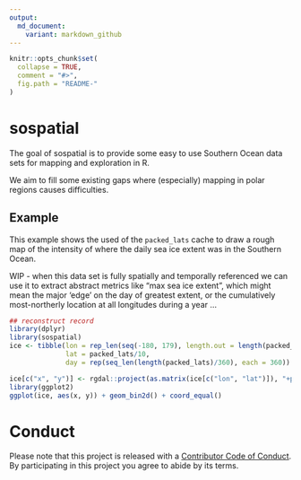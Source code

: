 ```yaml
---
output:
  md_document:
    variant: markdown_github
---
```


<!-- README.md is generated from README.Rmd. Please edit that file -->

```r
knitr::opts_chunk$set(
  collapse = TRUE,
  comment = "#>",
  fig.path = "README-"
)
```

# sospatial

The goal of sospatial is to provide some easy to use Southern Ocean data sets for 
mapping and exploration in R. 

We aim to fill some existing gaps where (especially) mapping in polar regions causes
difficulties. 

## Example

This example shows the used of the `packed_lats` cache to draw a rough map of the intensity
of where the daily sea ice extent was in the Southern Ocean. 

WIP - when this data set is fully spatially and temporally referenced we can use it 
to extract abstract metrics like "max sea ice extent", which might mean the major 'edge' on the day of greatest extent, or the cumulatively most-northerly location at all longitudes during a year ...

```r
## reconstruct record
library(dplyr)
library(sospatial)
ice <- tibble(lon = rep_len(seq(-180, 179), length.out = length(packed_lats)), 
              lat = packed_lats/10,
              day = rep(seq_len(length(packed_lats)/360), each = 360))

ice[c("x", "y")] <- rgdal::project(as.matrix(ice[c("lon", "lat")]), "+proj=stere +lat_0=-90 +datum=WGS84")
library(ggplot2)
ggplot(ice, aes(x, y)) + geom_bin2d() + coord_equal()
```


# Conduct

Please note that this project is released with a [Contributor Code of Conduct](CONDUCT.md). By participating in this project you agree to abide by its terms.

